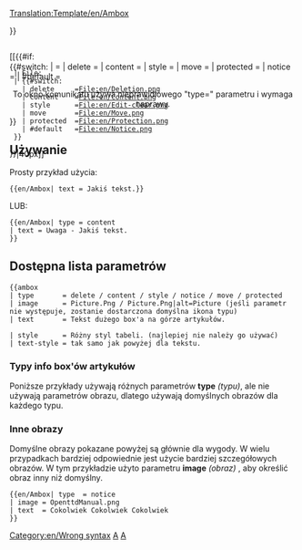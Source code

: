 <noinclude>[[Translation:Template/en/Ambox]]</noinclude><!-- 
      Adaptacja kodu Wiki Ambox

--><noinclude></noinclude><includeonly><div style="{{#IF: {{{style|}}} | {{{style}}} | margin: 0px 10% 0px 10%; border: 1px solid #aaa; border-left: 10px solid {{#switch:{{{type|}}} 
  | delete     =#b22222;
  | content    =#f28500;
  | style      =#f4c430;
  | move       =#9932cc;
  | protected  =#bba;
  | #default   =#1e90ff;
}} padding: 4px 8px; background:#efefef; min-height: 44px;">}}
<div style="position: absolute;">[[{{#if:{{{image|}}}
  | File:{{{image}}}
  | {{#switch:{{{type|}}}
    | delete     =File:en/Deletion.png
    | content    =File:en/Content.png
    | style      =File:en/Edit-clear.png
    | move       =File:en/Move.png
    | protected  =File:en/Protection.png
    | #default   =File:en/Notice.png
  }}
}}|40px]]</div>
<div style="border: none; padding: 2px 2px 2px 62px;">
<span style="{{#IF: {{{text-style|}}} | {{{text-style}}} | }}"> {{{text|}}} </span>
</div></div><!-- 
Wykryj i zgłoś użytkowanie z błędnym parametrem [[Template:Ambox#Article message box types|"type"]]  :
-->{{#switch:{{{type|}}}
|            = <!--Brak typu fed, jest również prawidłowym wejściem --> 
| delete     =
| content    = 
| style      =
| move       =
| protected  =
| notice     =
| #default   = <div style="text-align: center;">To okno komunikatu używa nieprawidłowego "type={{{type|}}}" parametru i wymaga naprawy.</div>[[Category:en/Wrong syntax]]
}}</includeonly><noinclude>

==Używanie==
Prosty przykład użycia:
<pre>
{{en/Ambox| text = Jakiś tekst.}}
</pre>
{{en/Ambox| text = Jakiś tekst.}}

LUB:
<pre>
{{en/Ambox| type = content
| text = Uwaga - Jakiś tekst.
}}
</pre>
{{en/Ambox| type = content | text = Uwaga - Jakiś tekst.}}

== Dostępna lista parametrów==
<pre>
{{ambox
| type       = delete / content / style / notice / move / protected
| image      = Picture.Png / Picture.Png|alt=Picture (jeśli parametr nie występuje, zostanie dostarczona domyślna ikona typu)
| text       = Tekst dużego box'a na górze artykułów.

| style      = Różny styl tabeli. (najlepiej nie należy go używać)
| text-style = tak samo jak powyżej dla tekstu.
</pre>

=== Typy info box'ów artykułów ===

Poniższe przykłady używają różnych parametrów '''type''' ''(typu)'', ale nie używają parametrów obrazu, dlatego używają domyślnych obrazów dla każdego typu.


{{en/Ambox| type  = delete
| text  = type=<u>delete</u> – Błędne z usuwaniem, takie jak {{en/S|zniesienie/Pl}}.
}}
{{en/Ambox| type  = content
| text  = type=<u>content</u> – Niedokładności z treścią, takie jak {{en/S|uwaga/Pl}}.
}}
{{en/Ambox| type  = style
| text  = type=<u>style</u> – Niewłaściwe ze stylem, takie jak {{en/S|czyszczenie/Pl}}.
}}
{{en/Ambox| type  = notice
| text  = type=<u>notice</u> – Powiadomienia o artykułach, takie jak {{en/S|bieżące/Pl}}.
}}
{{en/Ambox| type  = move
| text  = type=<u>move</u> – Scalanie, dzielenie i transwiki, takie jak {{en/S|split}}.
}}
{{en/Ambox| type  = protected
| text  = type=<u>protected</u> – Informacje o ochronie, takie jak {{en/S|Historical}}.
}}

=== Inne obrazy ===

Domyślne obrazy pokazane powyżej są głównie dla wygody. W wielu przypadkach bardziej odpowiednie jest użycie bardziej szczegółowych obrazów. W tym przykładzie użyto parametru '''image''' ''(obraz)'' , aby określić obraz inny niż domyślny.

<pre>{{en/Ambox| type  = notice
| image = OpenttdManual.png
| text  = Cokolwiek Cokolwiek Cokolwiek 
}}</pre>

{{en/Ambox| type  = notice
| image = OpenttdManual.png
| text  = Cokolwiek Cokolwiek Cokolwiek 
}}

<!--[[Category:Templates|A]][[Category:Message boxes|A]]-->[[Category:pl/Szablony|A]][[Category:pl/InfoBox|A]]
</noinclude><!--

  CSS if the option will become available

/* Style okien wiadomości */
table.ambox {
    margin: 0px 10%;   /* 10% = Nie będzie się nakładać z innymi elementami */
    border: 1px solid #aaa; 
    border-left: 10px solid #1e90ff;    /* Default "notice" blue */
    background: #fbfbfb; 
}
table.ambox + table.ambox {   /* Pojedyncza granica między ułożonymi w stos box'ami. */
    margin-top: -1px;
}
.ambox th.mbox-text, 
.ambox td.mbox-text {            /* Komórka treści wiadomości(s) */
    padding: 0.25em 0.5em;       /* 0.5em left/right */
}
.ambox td.mbox-image {           /* Lewa komórka obrazu */
    padding: 2px 0 2px 0.5em;    /* 0.5em left, 0px right */
}
.ambox td.mbox-imageright {      /* Prawa komórka obrazu */
    padding: 2px 0.5em 2px 0;    /* 0px left, 0.5em right */
}

table.ambox-notice {
    border-left: 10px solid #1e90ff;    /* Blue */
}
table.ambox-speedy {
    border-left: 10px solid #b22222;    /* Red */
    background: #fee;                   /* Pink */
}
table.ambox-delete {
    border-left: 10px solid #b22222;    /* Red */
}
table.ambox-content {
    border-left: 10px solid #f28500;    /* Orange */
}
table.ambox-style {
    border-left: 10px solid #f4c430;    /* Yellow */
}
table.ambox-move {
    border-left: 10px solid #9932cc;    /* Purple */
}
table.ambox-protection {
    border-left: 10px solid #bba;       /* Gray-gold */
}
-->